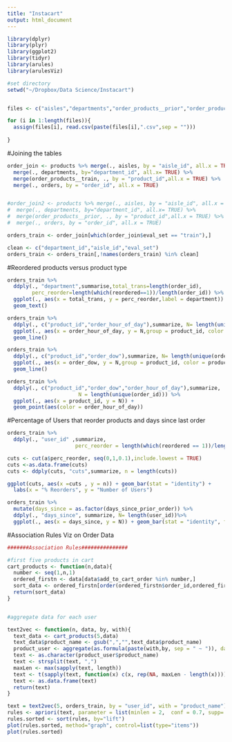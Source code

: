 ```yaml
---
title: "Instacart"
output: html_document
---
```


```r
library(dplyr)
library(plyr)
library(ggplot2)
library(tidyr)
library(arules)
library(arulesViz)

#set directory
setwd("~/Dropbox/Data Science/Instacart")


files <- c("aisles","departments","order_products__prior","order_products__train","orders","products")

for (i in 1:length(files)){
  assign(files[i], read.csv(paste(files[i],".csv",sep = "")))
  
}

```


#Joining the tables

```r
order_join <- products %>% merge(., aisles, by = "aisle_id", all.x = TRUE) %>%
  merge(., departments, by="department_id", all.x= TRUE) %>%
  merge(order_products__train, ., by = "product_id",all.x = TRUE) %>%
  merge(., orders, by = "order_id", all.x = TRUE)


#order_join2 <- products %>% merge(., aisles, by = "aisle_id", all.x = TRUE) %>%
#  merge(., departments, by="department_id", all.x= TRUE) %>%
#  merge(order_products__prior, ., by = "product_id",all.x = TRUE) %>%
#  merge(., orders, by = "order_id", all.x = TRUE)

orders_train <- order_join[which(order_join$eval_set == "train"),]

clean <- c("department_id","aisle_id","eval_set")
orders_train <- orders_train[,!names(orders_train) %in% clean]

```


#Reordered products versus product type 
```r
orders_train %>%
  ddply(., "department",summarise,total_trans=length(order_id),
        perc_reorder=length(which(reordered==1))/length(order_id)) %>% 
  ggplot(., aes(x = total_trans, y = perc_reorder,label = department)) + 
  geom_text()

```

```r
orders_train %>% 
  ddply(., c("product_id","order_hour_of_day"),summarize, N= length(unique(order_id))) %>%
  ggplot(., aes(x = order_hour_of_day, y = N,group = product_id, color = product_id)) + 
  geom_line()

```


```r
orders_train %>% 
  ddply(., c("product_id","order_dow"),summarize, N= length(unique(order_id))) %>%
  ggplot(., aes(x = order_dow, y = N,group = product_id, color = product_id)) + 
  geom_line()

```


```r
orders_train %>%
  ddply(., c("product_id","order_dow","order_hour_of_day"),summarize,
                       N = length(unique(order_id))) %>%
  ggplot(., aes(x = product_id, y = N)) + 
  geom_point(aes(color = order_hour_of_day))

```

#Percentage of Users that reorder products and days since last order
```r

orders_train %>%
  ddply(., "user_id" ,summarize, 
                      perc_reorder = length(which(reordered == 1))/length(order_id)) -> a

cuts <- cut(a$perc_reorder, seq(0,1,0.1),include.lowest = TRUE)
cuts <-as.data.frame(cuts)
cuts <- ddply(cuts, "cuts",summarize, n = length(cuts))

ggplot(cuts, aes(x =cuts , y = n)) + geom_bar(stat = "identity") + 
  labs(x = "% Reorders", y = "Number of Users")

orders_train %>%
  mutate(days_since = as.factor(days_since_prior_order)) %>%
  ddply(., "days_since", summarize, N= length(user_id))%>%
  ggplot(., aes(x = days_since, y = N)) + geom_bar(stat = "identity", fill = "red")

```

#Association Rules Viz on Order Data

```r
#######Association Rules###############

#first five products in cart
cart_products <- function(n,data){
  number <- seq(1,n,1)
  ordered_firstn <- data[data$add_to_cart_order %in% number,]
  sort_data <- ordered_firstn[order(ordered_firstn$order_id,ordered_firstn$add_to_cart_order),]
  return(sort_data)
}


#aggregate data for each user

text2vec <- function(n, data, by, with){
  text_data <- cart_products(5,data)
  text_data$product_name <- gsub(",","",text_data$product_name)
  product_user <- aggregate(as.formula(paste(with,by, sep = " ~ ")), data = text_data, paste, collapse = ",")
  text <- as.character(product_user$product_name)
  text <- strsplit(text, ",")
  maxLen <- max(sapply(text, length))
  text <- t(sapply(text, function(x) c(x, rep(NA, maxLen - length(x)))))
  text <- as.data.frame(text)
  return(text)
}

text = text2vec(5, orders_train, by = "user_id", with = "product_name")
rules <- apriori(text, parameter = list(minlen = 2,  conf = 0.7, supp= 0.00003, maxtime = 100000000))
rules.sorted <- sort(rules, by="lift")
plot(rules.sorted, method="graph", control=list(type="items"))
plot(rules.sorted)
```

